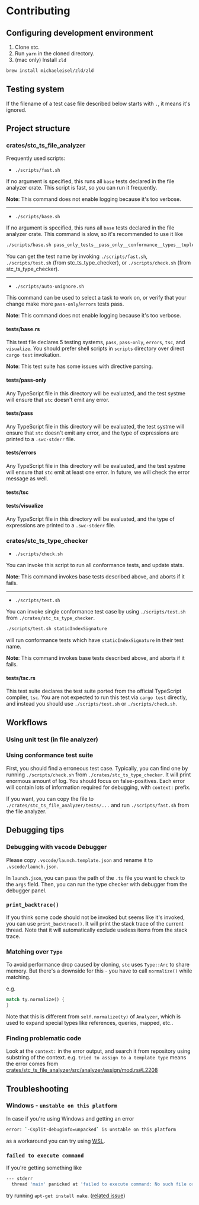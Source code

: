 # Contributing

## Configuring development environment

1. Clone stc.
2. Run `yarn` in the cloned directory.
3. (mac only) Install `zld`

```sh
brew install michaeleisel/zld/zld
```

## Testing system

If the filename of a test case file described below starts with `.`, it means it's ignored.

## Project structure

### crates/stc_ts_file_analyzer

Frequently used scripts:

- `./scripts/fast.sh`

If no argument is specified, this runs all `base` tests declared in the file analyzer crate.
This script is fast, so you can run it frequently.

**Note**: This command does not enable logging because it's too verbose.

---

- `./scripts/base.sh`

If no argument is specified, this runs all `base` tests declared in the file analyzer crate.
This command is slow, so it's recommended to use it like

```bash
./scripts/base.sh pass_only_tests__pass_only__conformance__types__tuple__variadicTuples1__3_ts
```

You can get the test name by invoking `./scripts/fast.sh`, `./scripts/test.sh` (from stc_ts_type_checker), or `./scripts/check.sh` (from stc_ts_type_checker).

---

- `./scripts/auto-unignore.sh`

This command can be used to select a task to work on, or verify that your change make more `pass-only`/`errors` tests pass.

**Note**: This command does not enable logging because it's too verbose.

#### tests/base.rs

This test file declares 5 testing systems, `pass`, `pass-only`, `errors`, `tsc`, and `visualize`.
You should prefer shell scripts in `scripts` directory over direct `cargo test` invokation.

**Note**: This test suite has some issues with directive parsing.

#### tests/pass-only

Any TypeScript file in this directory will be evaluated, and the test systme will ensure that `stc` doesn't emit any error.

#### tests/pass

Any TypeScript file in this directory will be evaluated, the test systme will ensure that `stc` doesn't emit any error, and the type of expressions are printed to a `.swc-stderr` file.

#### tests/errors

Any TypeScript file in this directory will be evaluated, and the test systme will ensure that `stc` emit at least one error.
In future, we will check the error message as well.

#### tests/tsc

#### tests/visualize

Any TypeScript file in this directory will be evaluated, and the type of expressions are printed to a `.swc-stderr` file.

### crates/stc_ts_type_checker

- `./scripts/check.sh`

You can invoke this script to run all conformance tests, and update stats.

**Note**: This command invokes base tests described above, and aborts if it fails.

---

- `./scripts/test.sh`

You can invoke single conformance test case by using `./scripts/test.sh` from `./crates/stc_ts_type_checker`.

```bash
./scripts/test.sh staticIndexSignature
```

will run conformance tests which have `staticIndexSignature` in their test name.

**Note**: This command invokes base tests described above, and aborts if it fails.

#### tests/tsc.rs

This test suite declares the test suite ported from the official TypeScript compiler, `tsc`.
You are not expected to run this test via `cargo test` directly, and instead you should use `./scripts/test.sh` or `./scripts/check.sh`.

## Workflows

### Using unit test (in file analyzer)

### Using conformance test suite

First, you should find a erroneous test case.
Typically, you can find one by running `./scripts/check.sh` from `./crates/stc_ts_type_checker`.
It will print enormous amount of log.
You should focus on false-positives.
Each error will contain lots of information required for debugging, with `context:` prefix.

If you want, you can copy the file to `./crates/stc_ts_file_analyzer/tests/...` and run `./scripts/fast.sh` from the file analyzer.

## Debugging tips

### Debugging with vscode Debugger

Please copy `.vscode/launch.template.json` and rename it to `.vscode/launch.json`.

In `launch.json`, you can pass the path of the `.ts` file you want to check to the `args` field.
Then, you can run the type checker with debugger from the debugger panel.

### `print_backtrace()`

If you think some code should not be invoked but seems like it's invoked, you can use `print_backtrace()`.
It will print the stack trace of the current thread.
Note that it will automatically exclude useless items from the stack trace.

### Matching over `Type`

To avoid performance drop caused by cloning, `stc` uses `Type::Arc` to share memory.
But there's a downside for this - you have to call `normalize()` while matching.

e.g.

```rust
match ty.normalize() {
}
```

Note that this is different from `self.normalize(ty)` of `Analyzer`, which is used to expand special types like references, queries, mapped, etc..

### Finding problematic code

Look at the `context:` in the error output, and search it from repository using substring of the context.
e.g. `tried to assign to a template type` means the error comes from [crates/stc_ts_file_analyzer/src/analyzer/assign/mod.rs#L2208](https://github.com/dudykr/stc/blob/1c73ce5fa87ec789ead108c5c6876e8089b1e5de/crates/stc_ts_file_analyzer/src/analyzer/assign/mod.rs#L2208)

## Troubleshooting

### Windows - `unstable on this platform`

In case if you're using Windows and getting an error

```sh
error: `-Csplit-debuginfo=unpacked` is unstable on this platform
```

as a workaround you can try using [WSL](https://learn.microsoft.com/en-us/windows/wsl/).

### `failed to execute command`

If you're getting something like

```sh
--- stderr
  thread 'main' panicked at 'failed to execute command: No such file or directory (os error 2)', /home/ubuntu/.cargo/registry/src/github.com-1ecc6299db9ec823/tikv-jemalloc-sys-0.5.2+5.3.0-patched/build.rs:326:19
```

try running `apt-get install make`. ([related issue](https://github.com/gnzlbg/jemallocator/issues/148#issuecomment-619373613))
